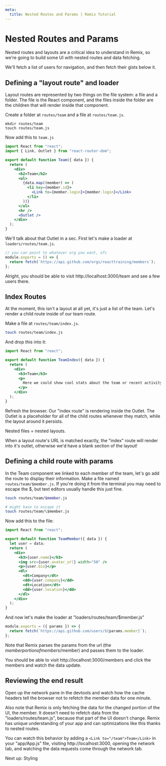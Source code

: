 ```yaml
---
meta:
  title: Nested Routes and Params | Remix Tutorial
---
```



# Nested Routes and Params

Nested routes and layouts are a critical idea to understand in Remix, so we're going to build some UI with nested routes and data fetching.

We'll fetch a list of users for navigation, and then fetch their gists below it.

## Defining a "layout route" and loader

Layout routes are represented by two things on the file system: a file and a folder. The file is the React component, and the files inside the folder are the children that will render inside that component.

Create a folder at `routes/team` and a file at `routes/team.js`.

```
mkdir routes/team
touch routes/team.js
```

Now add this to `team.js`

```jsx
import React from "react";
import { Link, Outlet } from "react-router-dom";

export default function Team({ data }) {
  return (
    <div>
      <h2>Team</h2>
      <ul>
        {data.map((member) => (
          <li key={member.id}>
            <Link to={member.login}>{member.login}</Link>
          </li>
        ))}
      </ul>
      <hr />
      <Outlet />
    </div>
  );
}
```

We'll talk about that Outlet in a sec. First let's make a loader at `loaders/routes/team.js`.

```js
// you can point to whatever org you want, ofc
module.exports = () => {
  return fetch(`https://api.github.com/orgs/reacttraining/members`);
};
```

Alright, you should be able to visit http://localhost:3000/team and see a few users there.

## Index Routes

At the moment, this isn't a layout at all yet, it's just a list of the team. Let's render a child route inside of our team route.

Make a file at `routes/team/index.js`.

```bash
touch routes/team/index.js
```

And drop this into it:

```jsx
import React from "react";

export default function TeamIndex({ data }) {
  return (
    <div>
      <h3>Team</h3>
      <p>
        Here we could show cool stats about the team or recent activity, etc.
      </p>
    </div>
  );
}
```

Refresh the browser. Our "index route" is rendering inside the Outlet. The Outlet is a placeholder for all of the child routes whenever they match, while the layout around it persists.

Nested files = nested layouts.

When a layout route's URL is matched exactly, the "index" route will render into it's outlet, otherwise we'd have a blank section of the layout!

## Defining a child route with params

In the Team component we linked to each member of the team, let's go add the route to display their information. Make a file named `routes/team/$member.js`. If you're doing it from the terminal you may need to escape the \$, but text editors usually handle this just fine.

```bash
touch routes/team/$member.js

# might have to escape it
touch routes/team/\$member.js
```

Now add this to the file:

```jsx
import React from "react";

export default function TeamMember({ data }) {
  let user = data;
  return (
    <div>
      <h3>{user.name}</h3>
      <img src={user.avatar_url} width="50" />
      <p>{user.bio}</p>
      <dl>
        <dt>Company</dt>
        <dd>{user.company}</dd>
        <dt>Location</dt>
        <dd>{user.location}</dd>
      </dl>
    </div>
  );
}
```

And now let's make the loader at "loaders/routes/team/\$member.js"

```js
module.exports = ({ params }) => {
  return fetch(`https://api.github.com/users/${params.member}`);
};
```

Note that Remix parses the params from the url (the $member portion of members/$member) and passes them to the loader.

You should be able to visit http://localhost:3000/members and click the members and watch the data update.

## Reviewing the end result

Open up the network pane in the devtools and watch how the cache headers tell the browser not to refetch the member data for one minute.

Also note that Remix is only fetching the data for the changed portion of the UI, the member. It doesn't need to refetch data from the "loaders/routes/team.js", because that part of the UI doesn't change. Remix has unique understanding of your app and can optimizations like this thanks to nested routes.

You can watch this behavior by adding a `<Link to="/team">Team</Link>` in your "app/App.js" file, visiting http://localhost:3000, opening the network tab, and watching the data requests come through the network tab.

<div className="next-prev-links">
  <Link className="next" to="../styling">
    Next up: Styling
  </Link>
</div>
